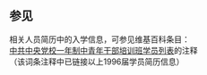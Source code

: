 {{Navbox
|bodyclass=hlist

|name = 1996届中央党校一年制中青年干部培训班
|title = 1996届[[中共中央党校|中央党校]]一年制中青年干部[[中共中央党校一年制中青年干部培训班学员列表|培训班]]
|state = collapsed
|above = 本模板收集人数已有58人，请继续补充
|groupstyle = text-align:center;
 |group1 = [[党和国家领导人]]
 |list1 = 
*[[胡春华]]（政治局委员
*国务院副总理）
*[[李鸿忠]]（政治局委员
*天津市委书记）
*[[王东明 (1956年)|王东明]]（全国人大常委会副委员长）

 |group2 = 担任正部长级<br />职务的党政首长
 |list2 = 
*[[王儒林]]（山西省委书记）
*[[蒋巨峰]]（曾任四川省省长）
*[[李国英 (1963年)|李国英]]（水利部部长）
*[[薛延忠]]（山西省政协主席）
*[[刘伟 (1958年)|刘伟]]（山东省政协主席）
*[[于广洲]]（海关总署署长）
*[[何家成]]（违纪违法
*曾任国家行政学院常务副院长）

 |group3 = 在中央机构担任<br />副部级领导职务者
 |list3 = 
*[[吉狄马加]]（中国作家协会副主席）
*[[陈肇雄]]（工信部副部长）
*[[张德利]]（最高人民检察院检察委员会副部级专职委员）
*[[李津成]]（曾任南水北调工程建设委员会办公室副主任）
*[[路耀华]]（曾任国资委副部级干部）
*[[王莉莉]]（曾任国家广播电影电视总局党组成员
*直属机关党委书记）
*[[傅雯娟]]（曾任中央纪委驻环境保护部纪检组组长）
*[[朱锦昌]]（曾任中国社科院秘书长）
*[[张舟 (贸促会)|张舟]]（曾任中国国际贸易促进委员会副会长）
*[[杨刚 (政治人物)|杨刚]]（违纪
*曾任全国政协经济委员会副主任委员）

 |group4 = 在华北东北担任<br />副部级领导职务者
 |list4 = 
*[[闵维方]]（曾任北京大学党委书记）
*[[陈秀芳]]（曾任河北省政协副主席）
*[[陈朋山]]（曾任内蒙古自治区政协副主席）
*[[陈延明]]（曾任山东省人大常委会副主任）
*[[陈质枫]]（曾任天津市政协副主席）
*[[只升华]]（天津市政协副主席）
*[[景春华]]（违纪违法
*曾任河北省委常委
*省委秘书长）

 |group5 = 在华东华南担任<br />副部级领导职务者
 |list5 = 
*[[沈素琍]]（曾任安徽省人大常委会副主任）
*[[张鸿铭]]（杭州市委副书记、市长）
*[[覃瑞祥]]（广西壮族自治区人大常委会副主任）
*[[马新岚]]（福建省高级人民法院院长）
*[[柏苏宁]]（曾任江苏省人大常委会副主任）
*[[文海英]]（曾任安徽省人大常委会副主任）
*[[蒋大国]]（曾任湖北省人大常委会副主任）
*[[陈孙文]]（曾任海南省人大常委会副主任）
*[[孙瑜 (1957年)|孙瑜]]（违纪违法、曾任广西壮族自治区政府副主席）

 |group6 = 在西南地区担任<br />副部级领导职务者
 |list6 = 
*[[曲木史哈]]（四川省政府副省长）
*[[王少雄]]（四川省人大会常委会副主任）
*[[禄智明]]（贵州省人大常委会副主任）
*[[甘道明]]（四川省决策咨询委员会主任）
*[[嘎玛]]（西藏自治区人大常委会副主任）
*[[白玛才旺]]（曾任西藏自治区政协副主席）
*[[陶晞晦]]（曾任四川省人大常委会副主任）
*[[李春城]]（违纪违法、原四川省委副书记）

 |group7 = 在西北地区担任<br />副部级领导职务者
 |list7 = 
*[[刘新文 (1953年)|刘新文]]（陕西省政协副主席）
*[[杨永茂]]（曾任陕西省人大常委会副主任）
*[[张伟 (1948年)|张伟]]（曾任陕西省政协副主席）
*[[丁泽生]]（曾任甘肃省人大常委会副主任）
*[[黄亦纯]]（曾任甘肃省政协副主席）

 |group8 = 该届学员担任<br />司局级领导职务者
 |list8 = 
*[[龙忠志]]（曾任云南省政协秘书长）
*[[丁巍]]（河南省安阳市委书记）
*[[申振君]]（河南省国资委党委书记）
*[[刘海 (广东官员)|刘海]]（广东省江门市委书记）
*[[钟健华]]（曾任江西省抚州市委书记）
*[[蒋跃]]（陕西省工业和信息化厅厅长）
*[[刘满堂]]（中国核工业建设集团公司总会计师）
*[[李俊渠]]（河北省国资委党委副书记）
*[[俞志平]]（江苏省常州市人大常委会副主任）
|below=
*'''前一届：[[Template:1995届中央党校一年制中青年干部培训班|1995届12期中青班]]'''
*'''　後一届：[[Template:1997届中央党校一年制中青年干部培训班|1997届14期中青班]]'''
}}
<noinclude>
==参见==
相关人员简历中的入学信息，可参见维基百科条目：<br />
[[中共中央党校一年制中青年干部培训班学员列表]]的注释<br />
（该词条注释中已链接以上1996届学员简历信息）
</noinclude>